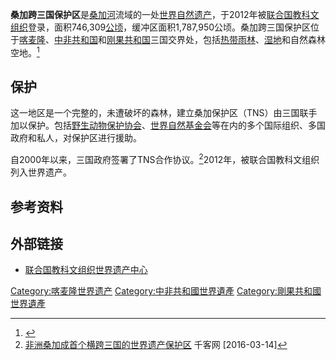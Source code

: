 {{世界遗产概要表
|zh_name =桑加跨三国保护区
|site_img =Dzanga.jpg
|site_img_capt =
|site_img_width =275px
|en_name =Sangha Trinational
|fr_name =Trinational de la Sangha
| country = {{CMR}}<br>{{CAF}}<br>{{COG}}
| Region = 非洲
|area =	746,309 ha 
|criterion_c =
|criterion_n =(ix)(x)
|ID =1380
|rg_year =2012年
|Danger_year =
|ex_rg_year =
|iucn =
|remarks =
|org_url =http://whc.unesco.org/en/list/1380
|map_img =
|map_img_width =
|Coor =
|locmapin =
|map_width =
|relief =
|latitude = 
|longitude = 
}}
'''桑加跨三国保护区'''是[[桑加河|桑加河]]流域的一处[[世界自然遗产|世界自然遗产]]，于2012年被[[联合国教科文组织|联合国教科文组织]]登录，面积746,309[[公顷|公顷]]，缓冲区面积1,787,950公顷。桑加跨三国保护区位于[[喀麦隆|喀麦隆]]、[[中非共和国|中非共和国]]和[[刚果共和国|刚果共和国]]三国交界处，包括[[热带雨林|热带雨林]]、[[湿地|湿地]]和自然森林空地。<ref>{{cite web|title=UNESCO命名首个横跨三国的世界遗产|url=http://green.sohu.com/20120706/n347480781.shtml|publisher=搜狐|accessdate=2013-10-19|date=2012年7月6日|archive-date=2013-10-19|archive-url=https://web.archive.org/web/20131019144626/http://green.sohu.com/20120706/n347480781.shtml|dead-url=no}}</ref>

==保护==
这一地区是一个完整的，未遭破坏的森林，建立桑加保护区（TNS）由三国联手加以保护。包括[[野生动物保护协会|野生动物保护协会]]、[[世界自然基金会|世界自然基金会]]等在内的多个国际组织、多国政府和私人，对保护区进行援助。

自2000年以来，三国政府签署了TNS合作协议。<ref>[http://www.qianke.cc/huanbao/ziran/2012-07-20/170753.html 非洲桑加成首个横跨三国的世界遗产保护区] {{Wayback|url=http://www.qianke.cc/huanbao/ziran/2012-07-20/170753.html |date=20160314111759 }} 千客网 [2016-03-14]</ref>2012年，被联合国教科文组织列入世界遗产。{{世界遗产基准|9|10}}

==参考资料==
{{reflist}}

==外部链接==
*[http://whc.unesco.org/en/list/1380 联合国教科文组织世界遗产中心] {{Wayback|url=http://whc.unesco.org/en/list/1380 |date=20161122201014 }}
{{喀麥隆世界遺產}}
{{中非共和國世界遺產}}
{{剛果共和國世界遺產}}

{{DEFAULTSORT:Sangha Trinational}}
[[Category:喀麦隆世界遗产|Category:喀麦隆世界遗产]]
[[Category:中非共和國世界遺產|Category:中非共和國世界遺產]]
[[Category:剛果共和國世界遺產|Category:剛果共和國世界遺產]]